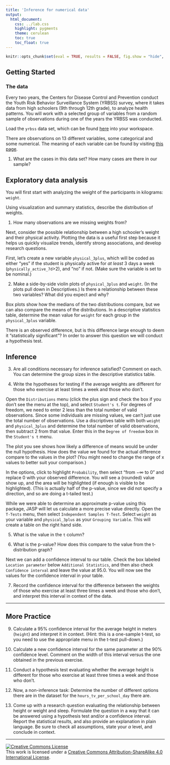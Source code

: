 ```yaml
---
title: 'Inference for numerical data'
output:
  html_document:
    css: ../lab.css
    highlight: pygments
    theme: cerulean
    toc: true
    toc_float: true
---
```


```r
knitr::opts_chunk$set(eval = TRUE, results = FALSE, fig.show = "hide", message = FALSE)
```

## Getting Started

### The data

Every two years, the Centers for Disease Control and Prevention conduct the Youth Risk Behavior Surveillance System (YRBSS) survey, where it takes data from high schoolers (9th through 12th grade), to analyze health patterns.
You will work with a selected group of variables from a random sample of observations during one of the years the YRBSS was conducted.

Load the `yrbss` data set, which can be found [here](more/yrbss.csv) into your workspace.

There are observations on 13 different variables, some categorical and some numerical.
The meaning of each variable can be found by visiting [this page](https://www.openintro.org/data/index.php?data=yrbss).

1.  What are the cases in this data set? How many cases are there in our sample?

## Exploratory data analysis

You will first start with analyzing the weight of the participants in kilograms: `weight`.

Using visualization and summary statistics, describe the distribution of weights.

1.  How many observations are we missing weights from?

Next, consider the possible relationship between a high schooler's weight and their physical activity.
Plotting the data is a useful first step because it helps us quickly visualize trends, identify strong associations, and develop research questions.

First, let's create a new variable `physical_3plus`, which will be coded as either "yes" if the student is physically active for *at least* 3 days a week (`physically_active_7d`>2), and "no" if not. (Make sure the variable is set to be nominal.)

2.  Make a side-by-side violin plots of `physical_3plus` and `weight`. (In the plots pull down in Descriptives.) Is there a relationship between these two variables? What did you expect and why?

Box plots show how the medians of the two distributions compare, but we can also compare the means of the distributions. In a descriptive statistics table, determine the mean value for `weight` for each group in the `physical_3plus` variable.

There is an observed difference, but is this difference large enough to deem it "statistically significant"? In order to answer this question we will conduct a hypothesis test.

## Inference

3.  Are all conditions necessary for inference satisfied?
    Comment on each.
    You can determine the group sizes in the descriptive statistics table.

4.  Write the hypotheses for testing if the average weights are different for those who exercise at least times a week and those who don't.

Open the `Distributions` menu (click the plus sign and check the box if you don't see the menu at the top), and select `Student's t`. For degrees of freedom, we need to enter 2 less than the total number of valid observations. Since some individuals are missing values, we can't just use the total number of observations. Use a discriptives table with both `weight` and `physical_3plus` and determine the total number of valid observations, then subtract 2 from that value. Enter this in the `Degree of freedom` box in the `Student's t` menu.

The plot you see shows how likely a difference of means would be under the null hypothesis. How does the value we found for the actual difference compare to the values in the plot? (You might need to change the range of x values to better suit your comparison.)

In the options, click to highlight `Probability`, then select "from $-\infty$ to 0" and replace 0 with your observed difference. You will see a (rounded) value show up, and the area will be highlighted (if enough is visible to be highlighted). (This is actually half of the p-value, since we did not specify a direction, and so are doing a t-tailed test.)

While we were able to determine an approximate p-value using this package, JASP will let us calculate a more precise value directly. Open the `T-Tests` menu, then select `Independent Samples T-Test`. Select `weight` as your variable and `physical_3plus` as your `Grouping Variable`. This will create a table on the right hand side.

5. What is the value in the `t` column?

6. What is the p-value? How does this compare to the value from the t-distribution graph?

Next we can add a confidence interval to our table. Check the box labeled `Location parameter` below `Additional Statistics`, and then also check `Confidence interval` and leave the value at 95.0. You will now see the values for the confidence interval in your table.

7.  Record the confidence interval for the difference between the weights of those who exercise at least three times a week and those who don't, and interpret this interval in context of the data.

------------------------------------------------------------------------

## More Practice

9.  Calculate a 95% confidence interval for the average height in meters (`height`) and interpret it in context. (Hint: this is a one-sample t-test, so you need to use the appropriate menu in the t-test pull-down.)

10. Calculate a new confidence interval for the same parameter at the 90% confidence level.
    Comment on the width of this interval versus the one obtained in the previous exercise.

11. Conduct a hypothesis test evaluating whether the average height is different for those who exercise at least three times a week and those who don't.

12. Now, a non-inference task: Determine the number of different options there are in the dataset for the `hours_tv_per_school_day` there are.

13. Come up with a research question evaluating the relationship between height or weight and sleep.
    Formulate the question in a way that it can be answered using a hypothesis test and/or a confidence interval.
    Report the statistical results, and also provide an explanation in plain language.
    Be sure to check all assumptions, state your $\alpha$ level, and conclude in context.

------------------------------------------------------------------------

<a rel="license" href="http://creativecommons.org/licenses/by-sa/4.0/">![Creative Commons License](https://i.creativecommons.org/l/by-sa/4.0/88x31.png){style="border-width:0"}</a><br />This work is licensed under a <a rel="license" href="http://creativecommons.org/licenses/by-sa/4.0/">Creative Commons Attribution-ShareAlike 4.0 International License</a>.
